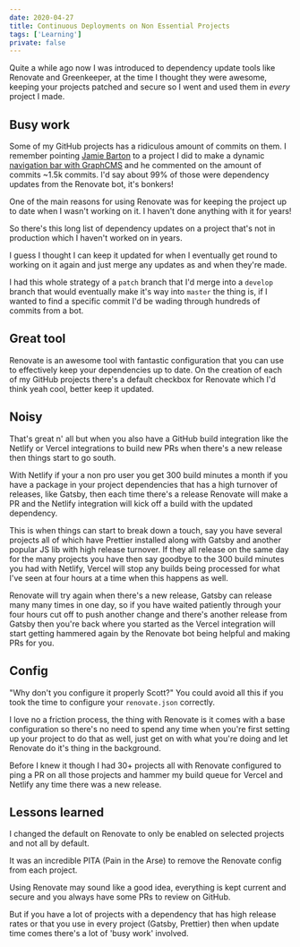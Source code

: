 ```yaml
---
date: 2020-04-27
title: Continuous Deployments on Non Essential Projects
tags: ['Learning']
private: false
---
```


Quite a while ago now I was introduced to dependency update tools like
Renovate and Greenkeeper, at the time I thought they were awesome,
keeping your projects patched and secure so I went and used them in
_every_ project I made.

## Busy work

Some of my GitHub projects has a ridiculous amount of commits on them.
I remember pointing [Jamie Barton] to a project I did to make a
dynamic [navigation bar with GraphCMS] and he commented on the amount
of commits ~1.5k commits. I'd say about 99% of those were dependency
updates from the Renovate bot, it's bonkers!

One of the main reasons for using Renovate was for keeping the project
up to date when I wasn't working on it. I haven't done anything with
it for years!

So there's this long list of dependency updates on a project that's
not in production which I haven't worked on in years.

I guess I thought I can keep it updated for when I eventually get
round to working on it again and just merge any updates as and when
they're made.

I had this whole strategy of a `patch` branch that I'd merge into a
`develop` branch that would eventually make it's way into `master` the
thing is, if I wanted to find a specific commit I'd be wading through
hundreds of commits from a bot.

## Great tool

Renovate is an awesome tool with fantastic configuration that you can
use to effectively keep your dependencies up to date. On the creation
of each of my GitHub projects there's a default checkbox for Renovate
which I'd think yeah cool, better keep it updated.

## Noisy

That's great n' all but when you also have a GitHub build integration
like the Netlify or Vercel integrations to build new PRs when there's
a new release then things start to go south.

With Netlify if your a non pro user you get 300 build minutes a month
if you have a package in your project dependencies that has a high
turnover of releases, like Gatsby, then each time there's a release
Renovate will make a PR and the Netlify integration will kick off a
build with the updated dependency.

This is when things can start to break down a touch, say you have
several projects all of which have Prettier installed along with
Gatsby and another popular JS lib with high release turnover. If they
all release on the same day for the many projects you have then say
goodbye to the 300 build minutes you had with Netlify, Vercel will
stop any builds being processed for what I've seen at four hours at a
time when this happens as well.

Renovate will try again when there's a new release, Gatsby can release
many many times in one day, so if you have waited patiently through
your four hours cut off to push another change and there's another
release from Gatsby then you're back where you started as the Vercel
integration will start getting hammered again by the Renovate bot
being helpful and making PRs for you.

## Config

"Why don't you configure it properly Scott?" You could avoid all this
if you took the time to configure your `renovate.json` correctly.

I love no a friction process, the thing with Renovate is it comes with
a base configuration so there's no need to spend any time when you're
first setting up your project to do that as well, just get on with
what you're doing and let Renovate do it's thing in the background.

Before I knew it though I had 30+ projects all with Renovate
configured to ping a PR on all those projects and hammer my build
queue for Vercel and Netlify any time there was a new release.

## Lessons learned

I changed the default on Renovate to only be enabled on selected
projects and not all by default.

It was an incredible PITA (Pain in the Arse) to remove the Renovate
config from each project.

Using Renovate may sound like a good idea, everything is kept current
and secure and you always have some PRs to review on GitHub.

But if you have a lot of projects with a dependency that has high
release rates or that you use in every project (Gatsby, Prettier) then
when update time comes there's a lot of 'busy work' involved.

<!-- Links -->

[jamie barton]: https://twitter.com/notrab
[navigation bar with graphcms]:
  https://github.com/spences10/gatsby-using-graphcms
